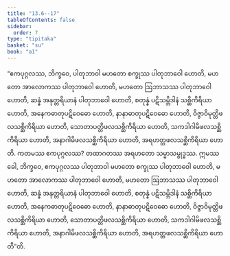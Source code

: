 ```yaml
---
title: "13.6--17"
tableOfContents: false
sidebar:
  order: 7
type: "tipitaka"
basket: "su"
book: "a1"
---
```



<DynamicBreadcrumb />

<Division number="175--186" book="a1">

<Paragraph number="268" book="a1">
“ဧကပုဂ္ဂလဿ, ဘိက္ခဝေ, ပါတုဘာဝါ မဟတော စက္ခုဿ ပါတုဘာဝေါ ဟောတိ, မဟတော အာလောကဿ ပါတုဘာဝေါ ဟောတိ, မဟတော ဩဘာသဿ ပါတုဘာဝေါ ဟောတိ, ဆန္နံ အနုတ္တရိယာနံ ပါတုဘာဝေါ ဟောတိ, စတုန္နံ ပဋိသမ္ဘိဒါနံ သစ္ဆိကိရိယာ ဟောတိ, အနေကဓာတုပဋိဝေဓော ဟောတိ, နာနာဓာတုပဋိဝေဓော ဟောတိ, ဝိဇ္ဇာဝိမုတ္တိဖလသစ္ဆိကိရိယာ ဟောတိ, သောတာပတ္တိဖလသစ္ဆိကိရိယာ ဟောတိ, သကဒါဂါမိဖလသစ္ဆိကိရိယာ ဟောတိ, အနာဂါမိဖလသစ္ဆိကိရိယာ ဟောတိ, အရဟတ္တဖလသစ္ဆိကိရိယာ ဟောတိ. ကတမဿ ဧကပုဂ္ဂလဿ? တထာဂတဿ အရဟတော သမ္မာသမ္ဗုဒ္ဓဿ. ဣမဿ ခေါ, ဘိက္ခဝေ, ဧကပုဂ္ဂလဿ ပါတုဘာဝါ မဟတော စက္ခုဿ ပါတုဘာဝေါ ဟောတိ, မဟတော အာလောကဿ ပါတုဘာဝေါ ဟောတိ, မဟတော ဩဘာသဿ ပါတုဘာဝေါ ဟောတိ, ဆန္နံ အနုတ္တရိယာနံ ပါတုဘာဝေါ ဟောတိ, စတုန္နံ ပဋိသမ္ဘိဒါနံ သစ္ဆိကိရိယာ ဟောတိ, အနေကဓာတုပဋိဝေဓော ဟောတိ, နာနာဓာတုပဋိဝေဓော ဟောတိ, ဝိဇ္ဇာဝိမုတ္တိဖလသစ္ဆိကိရိယာ ဟောတိ, သောတာပတ္တိဖလသစ္ဆိကိရိယာ ဟောတိ, သကဒါဂါမိဖလသစ္ဆိကိရိယာ ဟောတိ, အနာဂါမိဖလသစ္ဆိကိရိယာ ဟောတိ, အရဟတ္တဖလသစ္ဆိကိရိယာ ဟောတီ”တိ.
</Paragraph>
</Division>